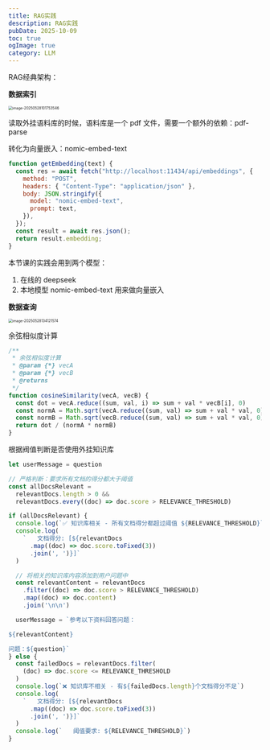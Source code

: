 ```yaml
---
title: RAG实践
description: RAG实践
pubDate: 2025-10-09
toc: true
ogImage: true
category: LLM
---
```


RAG经典架构：

**数据索引**

<img
  src="https://xiejie-typora.oss-cn-chengdu.aliyuncs.com/2025-05-28-021754.png"
  alt="image-20250528101753546"
  style="zoom:50%;"
/>

读取外挂语料库的时候，语料库是一个 pdf 文件，需要一个额外的依赖：pdf-parse

转化为向量嵌入：nomic-embed-text

```js
function getEmbedding(text) {
  const res = await fetch("http://localhost:11434/api/embeddings", {
    method: "POST",
    headers: { "Content-Type": "application/json" },
    body: JSON.stringify({
      model: "nomic-embed-text",
      prompt: text,
    }),
  });
  const result = await res.json();
  return result.embedding;
}
```

本节课的实践会用到两个模型：

1. 在线的 deepseek
2. 本地模型 nomic-embed-text 用来做向量嵌入

**数据查询**

<img
  src="https://xiejie-typora.oss-cn-chengdu.aliyuncs.com/2025-05-28-054121.png"
  alt="image-20250528134121574"
  style="zoom:50%;"
/>

余弦相似度计算

```js
/**
 * 余弦相似度计算
 * @param {*} vecA
 * @param {*} vecB
 * @returns
 */
function cosineSimilarity(vecA, vecB) {
  const dot = vecA.reduce((sum, val, i) => sum + val * vecB[i], 0)
  const normA = Math.sqrt(vecA.reduce((sum, val) => sum + val * val, 0))
  const normB = Math.sqrt(vecB.reduce((sum, val) => sum + val * val, 0))
  return dot / (normA * normB)
}
```

根据阀值判断是否使用外挂知识库

```js
let userMessage = question

// 严格判断：要求所有文档的得分都大于阈值
const allDocsRelevant =
  relevantDocs.length > 0 &&
  relevantDocs.every((doc) => doc.score > RELEVANCE_THRESHOLD)

if (allDocsRelevant) {
  console.log(`✅ 知识库相关 - 所有文档得分都超过阈值 ${RELEVANCE_THRESHOLD}`)
  console.log(
    `   文档得分: [${relevantDocs
      .map((doc) => doc.score.toFixed(3))
      .join(', ')}]`
  )

  // 将相关的知识库内容添加到用户问题中
  const relevantContent = relevantDocs
    .filter((doc) => doc.score > RELEVANCE_THRESHOLD)
    .map((doc) => doc.content)
    .join('\n\n')

  userMessage = `参考以下资料回答问题：

${relevantContent}

问题：${question}`
} else {
  const failedDocs = relevantDocs.filter(
    (doc) => doc.score <= RELEVANCE_THRESHOLD
  )
  console.log(`❌ 知识库不相关 - 有${failedDocs.length}个文档得分不足`)
  console.log(
    `   文档得分: [${relevantDocs
      .map((doc) => doc.score.toFixed(3))
      .join(', ')}]`
  )
  console.log(`   阈值要求: ${RELEVANCE_THRESHOLD}`)
}
```
